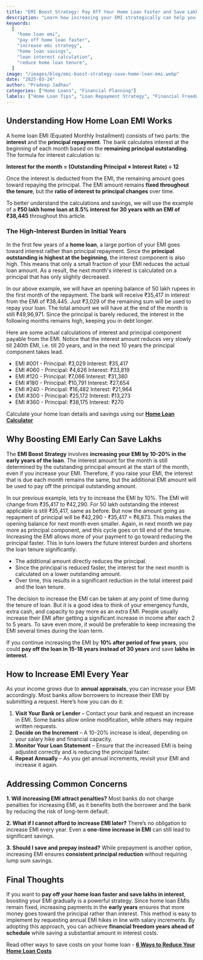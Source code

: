 ---
title: "EMI Boost Strategy: Pay Off Your Home Loan Faster and Save Lakhs"
description: "Learn how increasing your EMI strategically can help you pay off your home loan faster and save a significant amount in interest. Understand how EMI works and why boosting your EMI early can make a big impact."
keywords:
  [
    "home loan emi",
    "pay off home loan faster",
    "increase emi strategy",
    "home loan savings",
    "loan interest calculation",
    "reduce home loan tenure",
  ]
image: "/images/blog/emi-boost-strategy-save-home-loan-emi.webp"
date: "2025-03-24"
author: "Pradeep Jadhav"
categories: ["Home Loans", "Financial Planning"]
labels: ["Home Loan Tips", "Loan Repayment Strategy", "Financial Freedom"]
---

## Understanding How Home Loan EMI Works

A home loan EMI (Equated Monthly Installment) consists of two parts: the **interest** and the **principal repayment**. The bank calculates interest at the beginning of each month based on the **remaining principal outstanding**. The formula for interest calculation is:

**Interest for the month = (Outstanding Principal × Interest Rate) ÷ 12**

Once the interest is deducted from the EMI, the remaining amount goes toward repaying the principal. The EMI amount remains **fixed throughout the tenure**, but the **ratio of interest to principal changes** over time.

To better understand the calculations and savings, we will use the example of a **₹50 lakh home loan at 8.5% interest for 30 years with an EMI of ₹38,445** throughout this article.

### The High-Interest Burden in Initial Years

In the first few years of a **home loan**, a large portion of your EMI goes toward interest rather than principal repayment. Since the **principal outstanding is highest at the beginning**, the interest component is also high. This means that only a small fraction of your EMI reduces the actual loan amount. As a result, the next month's interest is calculated on a principal that has only slightly decreased.

In our above example, we will have an opening balance of 50 lakh rupees in the first month of the repayment. The bank will receive ₹35,417 in interest from the EMI of ₹38,445. Just ₹3,029 of the remaining sum will be used to repay your loan. The total amount we will have at the end of the month is still ₹49,96,971. Since the principal is barely reduced, the interest in the following months remains high, keeping you in debt longer.

Here are some actual calculations of interest and principal component payable from the EMI. Notice that the interest amount reduces very slowly till 240th EMI, i.e. till 20 years, and in the next 10 years the principal component takes lead.

- EMI #001 - Principal: ₹3,029 Interest: ₹35,417
- EMI #060 - Principal: ₹4,626 Interest: ₹33,819
- EMI #120 - Principal: ₹7,066 Interest: ₹31,380
- EMI #180 - Principal: ₹10,791 Interest: ₹27,654
- EMI #240 - Principal: ₹16,482 Interest: ₹21,964
- EMI #300 - Principal: ₹25,172 Interest: ₹13,273
- EMI #360 - Principal: ₹38,175 Interest: ₹270

Calculate your home loan details and savings using our **[Home Loan Calculator](/loan-emi-calculator)**

<Ad />

## Why Boosting EMI Early Can Save Lakhs

The **EMI Boost Strategy** involves **increasing your EMI by 10-20% in the early years of the loan**. The interest amount for the month is still determined by the outstanding principal amount at the start of the month, even if you increase your EMI. Therefore, if you raise your EMI, the interest that is due each month remains the same, but the additional EMI amount will be used to pay off the principal outstanding amount.

In our previous example, lets try to increase the EMI by 10%. The EMI will change from ₹35,417 to ₹42,290. For 50 lakh outstanding the interest applicable is still ₹35,417, same as before. But now the amount going as repayment of principal will be ₹42,290 - ₹35,417 = ₹6,873. This makes the opening balance for next month even smaller. Again, in next month we pay more as principal component, and this cycle goes on till end of the tenure.
Increasing the EMI allows more of your payment to go toward reducing the principal faster. This in turn lowers the future interest burden and shortens the loan tenure significantly.

- The additional amount directly reduces the principal.
- Since the principal is reduced faster, the interest for the next month is calculated on a lower outstanding amount.
- Over time, this results in a significant reduction in the total interest paid and the loan tenure.

The decision to increase the EMI can be taken at any point of time during the tenure of loan. But it is a good idea to think of your emergency funds, extra cash, and capacity to pay more as an extra EMI. People usually increase their EMI after getting a significant increase in income after each 2 to 5 years. To save even more, it would be preferable to keep increasing the EMI several times during the loan term.

If you continue increasing the EMI by **10% after period of few years**, you could **pay off the loan in 15-18 years instead of 30 years** and save **lakhs in interest**.

## How to Increase EMI Every Year

As your income grows due to **annual appraisals**, you can increase your EMI accordingly. Most banks allow borrowers to increase their EMI by submitting a request. Here’s how you can do it:

1. **Visit Your Bank or Lender** – Contact your bank and request an increase in EMI. Some banks allow online modification, while others may require written requests.
2. **Decide on the Increment** – A 10-20% increase is ideal, depending on your salary hike and financial capacity.
3. **Monitor Your Loan Statement** – Ensure that the increased EMI is being adjusted correctly and is reducing the principal faster.
4. **Repeat Annually** – As you get annual increments, revisit your EMI and increase it again.

<Ad />

## Addressing Common Concerns

**1. Will increasing EMI attract penalties?**
Most banks do not charge penalties for increasing EMI, as it benefits both the borrower and the bank by reducing the risk of long-term default.

**2. What if I cannot afford to increase EMI later?**
There’s no obligation to increase EMI every year. Even a **one-time increase in EMI** can still lead to significant savings.

**3. Should I save and prepay instead?**
While prepayment is another option, increasing EMI ensures **consistent principal reduction** without requiring lump sum savings.

## Final Thoughts

If you want to **pay off your home loan faster and save lakhs in interest**, boosting your EMI gradually is a powerful strategy. Since home loan EMIs remain fixed, increasing payments in the **early years** ensures that more money goes toward the principal rather than interest. This method is easy to implement by requesting annual EMI hikes in line with salary increments. By adopting this approach, you can achieve **financial freedom years ahead of schedule** while saving a substantial amount in interest costs.

Read other ways to save costs on your home loan - **[6 Ways to Reduce Your Home Loan Costs](/blog/ways-to-save-on-home-loan-interest)**
